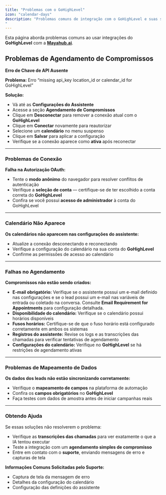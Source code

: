 ```yaml
---
title: "Problemas com o GoHighLevel"
icon: "calendar-days"
description: "Problemas comuns de integração com o GoHighLevel e suas soluções
"
---
```


Esta página aborda problemas comuns ao usar integrações do **GoHighLevel** com a [**Mayahub.ai**](http://Mayahub.ai).

## Problemas de Agendamento de Compromissos

**Erro de Chave de API Ausente**

**Problema:** Erro “missing api_key location_id or calendar_id for GoHighLevel”

**Solução:**

- Vá até as **Configurações do Assistente**
- Acesse a seção **Agendamento de Compromissos**
- Clique em **Desconectar** para remover a conexão atual com o **GoHighLevel**
- Clique em **Conectar** novamente para reautorizar
- Selecione um **calendário** no menu suspenso
- Clique em **Salvar** para aplicar a configuração
- Verifique se a conexão aparece como **ativa** após reconectar

---

### Problemas de Conexão

**Falha na Autorização OAuth:**

- Tente o **modo anônimo** do navegador para resolver conflitos de autenticação
- Verifique a **seleção de conta** — certifique-se de ter escolhido a conta correta do **GoHighLevel**
- Confira se você possui **acesso de administrador** à conta do GoHighLevel

---

### Calendário Não Aparece

**Os calendários não aparecem nas configurações do assistente:**

- Atualize a conexão desconectando e reconectando
- Verifique a configuração do calendário na sua conta do **GoHighLevel**
- Confirme as permissões de acesso ao calendário

---

### Falhas no Agendamento

**Compromissos não estão sendo criados:**

- **E-mail obrigatório:** Verifique se o assistente possui um e-mail definido nas configurações e se o lead possui um e-mail nas variáveis de entrada ou coletado na conversa. Consulte **Email Requirement for Appointments** para configuração detalhada.
- **Disponibilidade do calendário:** Verifique se o calendário possui horários disponíveis
- **Fusos horários:** Certifique-se de que o fuso horário está configurado corretamente em ambos os sistemas
- **Registros do assistente:** Revise os logs e as transcrições das chamadas para verificar tentativas de agendamento
- **Configurações do calendário:** Verifique no **GoHighLevel** se há restrições de agendamento ativas

---

### Problemas de Mapeamento de Dados

**Os dados dos leads não estão sincronizando corretamente:**

- Verifique o **mapeamento de campos** na plataforma de automação
- Confira os **campos obrigatórios** no **GoHighLevel**
- Faça testes com dados de amostra antes de iniciar campanhas reais

---

### Obtendo Ajuda

Se essas soluções não resolverem o problema:

- Verifique as **transcrições das chamadas** para ver exatamente o que a IA tentou executar
- Teste a integração com um **agendamento simples de compromisso**
- Entre em contato com o **suporte**, enviando mensagens de erro e capturas de tela

**Informações Comuns Solicitadas pelo Suporte:**

- Captura de tela da mensagem de erro
- Detalhes da configuração do calendário
- Configuração das definições do assistente